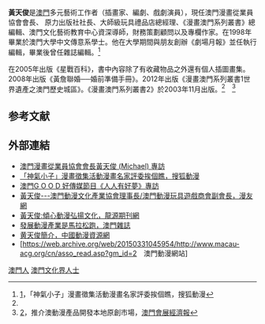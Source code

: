 '''黃天俊'''是[[澳門|澳門]]多元藝術工作者（插畫家、編劇、戲劇演員），現任澳門漫畫從業員協會會長、
原力出版社社長、大師級玩具禮品店總經理、《漫畫澳門系列叢書》總編輯、澳門文化藝術教育中心資深導師，財務策劃顧問以及專欄作家。在1998年畢業於澳門大學中文傳意系學士。他在大學期間與朋友創辦《劇場月報》並任執行編輯，畢業後曾任雜誌編輯。<ref name="#1">[http://dm.sohu.com/20080918/n259629367_2.shtml]，「神氣小子」漫畫徵集活動漫畫名家評委挨個瞧，搜狐動漫</ref>

在2005年出版《星戰百科》，書中內容除了有收藏物品之外還有個人插圖畫集。2008年出版《黃詹聯婚──婚前準備手冊》。2012年出版《漫畫澳門系列叢書1世界遺產之澳門歷史城區》。《漫畫澳門系列叢書2》於2003年11月出版。<ref name="#1"/>　<ref>[http://www.macaucee.com.mo/content.asp?id=27093]，推介澳動漫產品開發本地原創市場，[[澳門會展經濟報|澳門會展經濟報]]</ref>

==参考文献==
<div class="references-small">
<references />
</div>

== 外部連結 ==
* [https://web.archive.org/web/20160304103016/http://www.starwars-hongkong.com/forum/forum.php?mod=viewthread&tid=740 澳門漫畫從業員協會會長黃天俊 (Michael) 專訪]
* [http://dm.sohu.com/20080918/n259629367_2.shtml 「神氣小子」漫畫徵集活動漫畫名家評委挨個瞧，搜狐動漫]
* [https://www.youtube.com/watch?v=b07TNpg9PeU 澳門G O O D 好傳媒節目《人人有好夢》專訪]
* [https://web.archive.org/web/20160304194712/http://www.comicfans.net/oacc/oacc6/ccac3/jiabin/2009/09/25/15305515990.html 黃天俊---澳門動漫文化產業協會理事長/澳門動漫玩具遊戲商會副會長，漫友網]
* [http://www.qikan.com.cn/Article/jcrw/jcrw201103/jcrw20110321.html 黃天俊:傾心動漫弘揚文化，龍源期刊網]
* [http://www.macauzine.net/?action-viewnews-itemid-11 發展動漫產業是馬拉松跑，澳門雜誌]
* [https://web.archive.org/web/20160305072818/http://51cacg.com/viewInfo.aspx?OneId=2&twoId=7&Nid=4573 黄天俊簡介，中國動漫資源網]
* [https://web.archive.org/web/20150331045954/http://www.macau-acg.org/cn/asso_read.asp?gm_id=2　澳門動漫網站]

{{MO-stub}}
[[Category:澳門人|澳門人]]
[[Category:澳門文化界人士|]]